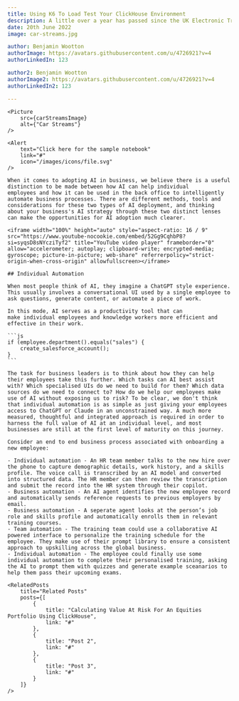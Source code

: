 ```yaml
---
title: Using K6 To Load Test Your ClickHouse Environment
description: A little over a year has passed since the UK Electronic Trade Documents Act came into effect in September 2023.
date: 20th June 2022
image: car-streams.jpg

author: Benjamin Wootton
authorImage: https://avatars.githubusercontent.com/u/4726921?v=4
authorLinkedIn: 123

author2: Benjamin Wootton
authorImage2: https://avatars.githubusercontent.com/u/4726921?v=4
authorLinkedIn2: 123

---
```



<Article data={frontmatter}>

    <Picture
        src={carStreamsImage}
        alt={"Car Streams"}
    />

    <Alert
        text="Click here for the sample notebook"
        link="#"
        icon="/images/icons/file.svg"
    />

    When it comes to adopting AI in business, we believe there is a useful distinction to be made between how AI can help individual employees and how it can be used in the back office to intelligently automate business processes. There are different methods, tools and considerations for these two types of AI deployment, and thinking about your business's AI strategy through these two distinct lenses can make the opportunities for AI adoption much clearer.

    <iframe width="100%" height="auto" style="aspect-ratio: 16 / 9" src="https://www.youtube-nocookie.com/embed/52Gg9CqhbP8?si=syqsD8sNYcziTyf2" title="YouTube video player" frameborder="0" allow="accelerometer; autoplay; clipboard-write; encrypted-media; gyroscope; picture-in-picture; web-share" referrerpolicy="strict-origin-when-cross-origin" allowfullscreen></iframe>

    ## Individual Automation

    When most people think of AI, they imagine a ChatGPT style experience. This usually involves a conversational UI used by a single employee to ask questions, generate content, or automate a piece of work.

    In this mode, AI serves as a productivity tool that can make individual employees and knowledge workers more efficient and effective in their work.

    ```js
    if (employee.department().equals("sales") {
        create_salesforce_account();
    }
    ```

    The task for business leaders is to think about how they can help their employees take this further. Which tasks can AI best assist with? Which specialised UIs do we need to build for them? Which data sources do we need to connect to? How do we help our employees make use of AI without exposing us to risk? To be clear, we don't think that individual automation is as simple as just giving your employees access to ChatGPT or Claude in an unconstrained way. A much more measured, thoughtful and integrated approach is required in order to harness the full value of AI at an individual level, and most businesses are still at the first level of maturity on this journey.

    Consider an end to end business process associated with onboarding a new employee:

    - Individual automation - An HR team member talks to the new hire over the phone to capture demographic details, work history, and a skills profile. The voice call is transcribed by an AI model and converted into structured data. The HR member can then review the transcription and submit the record into the HR system through their copilot.
    - Business automation - An AI agent identifies the new employee record and automatically sends reference requests to previous employers by email.
    - Business automation - A seperate agent looks at the person’s job role and skills profile and automatically enrolls them in relevant training courses.
    - Team automation - The training team could use a collaborative AI powered interface to personalize the training schedule for the employee. They make use of their prompt library to ensure a consistent approach to upskilling across the global business.
    - Individual automation - The employee could finally use some individual automation to complete their personalised training, asking the AI to prompt them with quizzes and generate example sceanarios to help them pass their upcoming exams.

    <RelatedPosts 
        title="Related Posts"
        posts={[
            {
                title: "Calculating Value At Risk For An Equities Portfolio Using ClickHouse",
                link: "#"
            },
            {
                title: "Post 2",
                link: "#"
            },
            {
                title: "Post 3",
                link: "#"
            }
        ]}
    />

</Article>